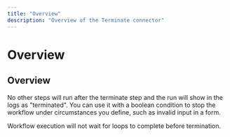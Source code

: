 ```yaml
---
title: "Overview"
description: "Overview of the Terminate connector"
---
```


# Overview

## Overview

No other steps will run after the terminate step and the run will show in the logs as "terminated". You can use it with a boolean condition to stop the workflow under circumstances you define, such as invalid input in a form.

Workflow execution will not wait for loops to complete before termination.

